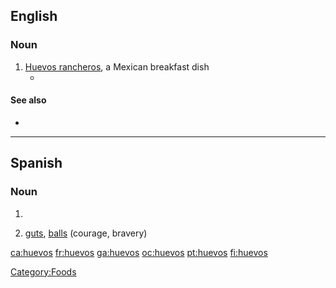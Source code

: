 ==English==

===Noun===
{{en-noun|-}}

# [[huevos rancheros|Huevos rancheros]], a Mexican breakfast dish
#* {{quote-news|2007|January 7|Charles Baxter|Breakfast of Champions|New York Times|url=http://www.nytimes.com/2007/01/07/opinion/07baxter.html
|passage=I dig into my '''huevos'''. }}

====See also====
* {{pedialite|Huevos rancheros}}

[[Category:Foods]]

----

==Spanish==

===Noun===
{{infl|es|noun|g=m|g2=p}}

# {{plural of|nocat=1|[[huevo#Spanish|huevo]]|lang=es}}
# {{slang|idiomatic|vulgar|lang=es}} [[guts]], [[balls]] (courage, bravery)

[[ca:huevos]]
[[fr:huevos]]
[[ga:huevos]]
[[oc:huevos]]
[[pt:huevos]]
[[fi:huevos]]